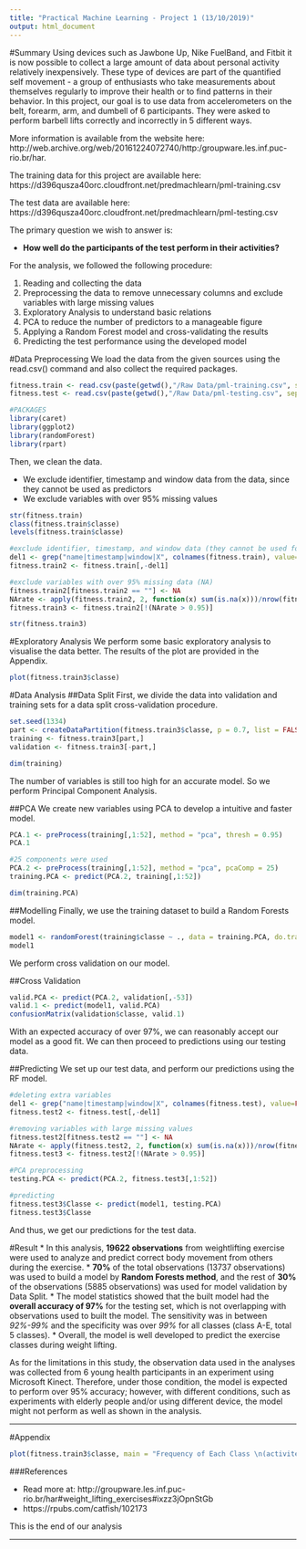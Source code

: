 ```yaml
---
title: "Practical Machine Learning - Project 1 (13/10/2019)"
output: html_document
---
```

#Summary
Using devices such as Jawbone Up, Nike FuelBand, and Fitbit it is now possible to collect a large amount of data about personal activity relatively inexpensively. These type of devices are part of the quantified self movement - a group of enthusiasts who take measurements about themselves regularly to improve their health or to find patterns in their behavior. In this project, our goal is to use data from accelerometers on the belt, forearm, arm, and dumbell of 6 participants. They were asked to perform barbell lifts correctly and incorrectly in 5 different ways. 

  More information is available from the website here: http://web.archive.org/web/20161224072740/http:/groupware.les.inf.puc-rio.br/har.

  The training data for this project are available here:
https://d396qusza40orc.cloudfront.net/predmachlearn/pml-training.csv

  The test data are available here:
https://d396qusza40orc.cloudfront.net/predmachlearn/pml-testing.csv


The primary question we wish to answer is:

* **How well do the participants of the test perform in their activities?**


For the analysis, we followed the following procedure:

1. Reading and collecting the data
2. Preprocessing the data to remove unnecessary columns and exclude variables with large missing values
3. Exploratory Analysis to understand basic relations
4. PCA to reduce the number of predictors to a manageable figure
5. Applying a Random Forest model and cross-validating the results
6. Predicting the test performance using the developed model

#Data Preprocessing
We load the data from the given sources using the read.csv() command and also collect the required packages.

```r
fitness.train <- read.csv(paste(getwd(),"/Raw Data/pml-training.csv", sep = ""), header = TRUE)
fitness.test <- read.csv(paste(getwd(),"/Raw Data/pml-testing.csv", sep = ""), header = TRUE)

#PACKAGES
library(caret)
library(ggplot2)
library(randomForest)
library(rpart)
```

Then, we clean the data.

* We exclude identifier, timestamp and window data from the data, since they cannot be used as predictors
* We exclude variables with over 95% missing values

```r
str(fitness.train)
class(fitness.train$classe)
levels(fitness.train$classe)

#exclude identifier, timestamp, and window data (they cannot be used for prediction)
del1 <- grep("name|timestamp|window|X", colnames(fitness.train), value=F) 
fitness.train2 <- fitness.train[,-del1]

#exclude variables with over 95% missing data (NA)
fitness.train2[fitness.train2 == ""] <- NA
NArate <- apply(fitness.train2, 2, function(x) sum(is.na(x)))/nrow(fitness.train2)
fitness.train3 <- fitness.train2[!(NArate > 0.95)]
```

```r
str(fitness.train3)
```

#Exploratory Analysis
We perform some basic exploratory analysis to visualise the data better. The results of the plot are provided in the Appendix.

```r
plot(fitness.train3$classe)
```

#Data Analysis
##Data Split
First, we divide the data into validation and training sets for a data split cross-validation procedure.

```r
set.seed(1334)
part <- createDataPartition(fitness.train3$classe, p = 0.7, list = FALSE)
training <- fitness.train3[part,]
validation <- fitness.train3[-part,]

dim(training)
```

The number of variables is still too high for an accurate model. So we perform Principal Component Analysis.

##PCA
We create new variables using PCA to develop a intuitive and faster model.

```r
PCA.1 <- preProcess(training[,1:52], method = "pca", thresh = 0.95)
PCA.1
```

```r
#25 components were used
PCA.2 <- preProcess(training[,1:52], method = "pca", pcaComp = 25)
training.PCA <- predict(PCA.2, training[,1:52])

dim(training.PCA)
```

##Modelling
Finally, we use the training dataset to build a Random Forests model.

```r
model1 <- randomForest(training$classe ~ ., data = training.PCA, do.trace = FALSE)
model1
```

We perform cross validation on our model.

##Cross Validation

```r
valid.PCA <- predict(PCA.2, validation[,-53])
valid.1 <- predict(model1, valid.PCA)
confusionMatrix(validation$classe, valid.1)
```

With an expected accuracy of over 97%, we can reasonably accept our model as a good fit. We can then proceed to predictions using our testing data.

##Predicting
We set up our test data, and perform our predictions using the RF model.

```r
#deleting extra variables
del1 <- grep("name|timestamp|window|X", colnames(fitness.test), value=FALSE) 
fitness.test2 <- fitness.test[,-del1]

#removing variables with large missing values
fitness.test2[fitness.test2 == ""] <- NA
NArate <- apply(fitness.test2, 2, function(x) sum(is.na(x)))/nrow(fitness.test2)
fitness.test3 <- fitness.test2[!(NArate > 0.95)]

#PCA preprocessing
testing.PCA <- predict(PCA.2, fitness.test3[,1:52])

#predicting
fitness.test3$Classe <- predict(model1, testing.PCA)
fitness.test3$Classe
```

And thus, we get our predictions for the test data.

#Result
* In this analysis, **19622 observations** from weightlifting exercise were used to analyze and predict correct body movement from others during the exercise. 
* **70%** of the total observations (13737 observations) was used to build a model by **Random Forests method**, and the rest of **30%** of the observations (5885 observations) was used for model validation by Data Split.
* The model statistics showed that the built model had the **overall accuracy of 97%** for the testing set, which is not overlapping with observations used to built the model. The sensitivity was in between *92%-99%* and the specificity was over *99%* for all classes (class A-E, total 5 classes). 
* Overall, the model is well developed to predict the exercise classes during weight lifting. 

As for the limitations in this study, the observation data used in the analyses was collected from 6 young health participants in an experiment using Microsoft Kinect. Therefore, under those condition, the model is expected to perform over 95% accuracy; however, with different conditions, such as experiments with elderly people and/or using different device, the model might not perform as well as shown in the analysis.

---

#Appendix

```r
plot(fitness.train3$classe, main = "Frequency of Each Class \n(activites in the test)", col = "Red", xlab = "Classes", ylab = "Count")
```

###References

* Read more at: http://groupware.les.inf.puc-rio.br/har#weight_lifting_exercises#ixzz3jOpnStGb
* https://rpubs.com/catfish/102173

This is the end of our analysis

---